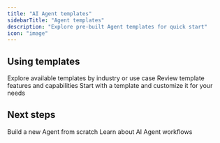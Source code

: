 ```yaml
---
title: "AI Agent templates"
sidebarTitle: "Agent templates"
description: "Explore pre-built Agent templates for quick start"
icon: "image"
---
```



<AgentTemplates />

## Using templates

<Steps>
<Step title="Browse templates">
  Explore available templates by industry or use case
</Step>

<Step title="Preview functionality">
  Review template features and capabilities
</Step>

<Step title="Clone and customize">
  Start with a template and customize it for your needs
</Step>
</Steps>

## Next steps

<CardGroup cols={2}>
  <Card title="Create your Agent" icon="plus" href="/platform-fundamentals/platform-tour/agents/create-agent">
    Build a new Agent from scratch
  </Card>

  <Card title="How Tars works" icon="book" href="/platform-fundamentals/how-tars-works">
    Learn about AI Agent workflows
  </Card>
</CardGroup>
